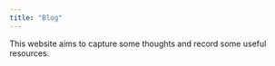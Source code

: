 ```yaml
---
title: "Blog"
---
```


This website aims to capture some thoughts and record some useful resources. 

